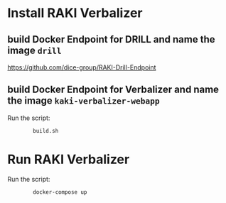 # Install RAKI Verbalizer

## build Docker Endpoint for DRILL and name the image `drill`
https://github.com/dice-group/RAKI-Drill-Endpoint

## build Docker Endpoint for Verbalizer and name the image `kaki-verbalizer-webapp`

Run the script:
```bash
		build.sh
```


# Run RAKI Verbalizer

Run the script:
```bash
		docker-compose up
```